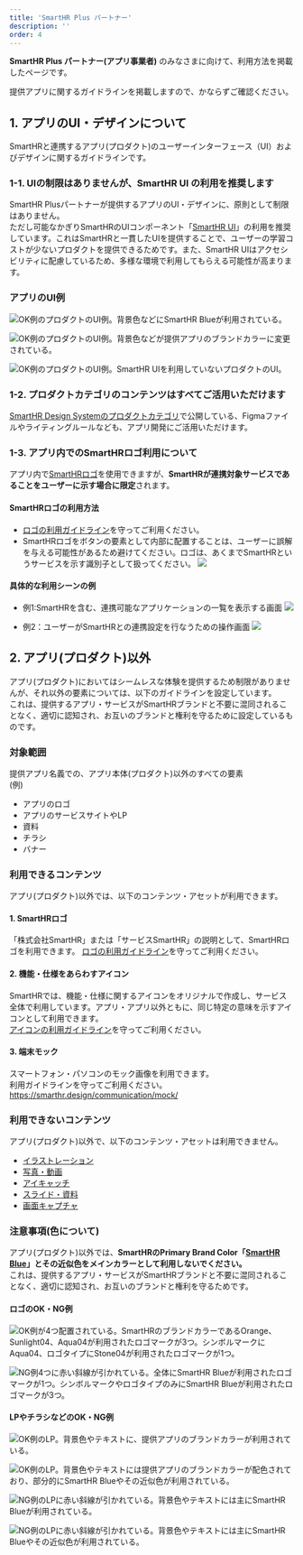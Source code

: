 ```yaml
---
title: 'SmartHR Plus パートナー'
description: ''
order: 4
---
```



**SmartHR Plus パートナー(アプリ事業者)** のみなさまに向けて、利用方法を掲載したページです。

提供アプリに関するガイドラインを掲載しますので、かならずご確認ください。


## 1. アプリのUI・デザインについて

SmartHRと連携するアプリ(プロダクト)のユーザーインターフェース（UI）およびデザインに関するガイドラインです。

### 1-1. UIの制限はありませんが、SmartHR UI の利用を推奨します
SmartHR Plusパートナーが提供するアプリのUI・デザインに、原則として制限はありません。  
ただし可能なかぎりSmartHRのUIコンポーネント「[SmartHR UI](/products/components/)」の利用を推奨しています。これはSmartHRと一貫したUIを提供することで、ユーザーの学習コストが少ないプロダクトを提供できるためです。また、SmartHR UIはアクセシビリティに配慮しているため、多様な環境で利用してもらえる可能性が高まります。  


### アプリのUI例

  <ImgWithDesc description="SmartHR UIを利用できます。配色をそのまま利用してもよいです。">

  ![OK例のプロダクトのUI例。背景色などにSmartHR Blueが利用されている。](../images/app_ui_ok1.png)

  </ImgWithDesc>

  <ImgWithDesc description="SmartHR UIを利用できます。配色を変更してもよいです。">

  ![OK例のプロダクトのUI例。背景色などが提供アプリのブランドカラーに変更されている。](../images/app_ui_ok2.png)

  </ImgWithDesc>

  <ImgWithDesc description="SmartHR UIの利用を推奨しますが、利用しなくてもよいです。">

  ![OK例のプロダクトのUI例。SmartHR UIを利用していないプロダクトのUI。](../images/app_ui_ok2-1.png)

  </ImgWithDesc>

### 1-2. プロダクトカテゴリのコンテンツはすべてご活用いただけます
[SmartHR Design Systemのプロダクトカテゴリ](/products/)で公開している、Figmaファイルやライティングルールなども、アプリ開発にご活用いただけます。

### 1-3. アプリ内でのSmartHRロゴ利用について
アプリ内で[SmartHRロゴ](https://smarthr.design/basics/logos/)を使用できますが、**SmartHRが連携対象サービスであることをユーザーに示す場合に限定**されます。

#### SmartHRロゴの利用方法
- [ロゴの利用ガイドライン](https://smarthr.design/basics/logos/)を守ってご利用ください。
- SmartHRロゴをボタンの要素として内部に配置することは、ユーザーに誤解を与える可能性があるため避けてください。ロゴは、あくまでSmartHRというサービスを示す識別子として扱ってください。
  ![](../images/app_logo_btn_ng.png)

#### 具体的な利用シーンの例
- 例1:SmartHRを含む、連携可能なアプリケーションの一覧を表示する画面
![](../images/app_logo_ok1.png)

- 例2：ユーザーがSmartHRとの連携設定を行なうための操作画面
![](../images/app_logo_ok2.png)


## 2. アプリ(プロダクト)以外

アプリ(プロダクト)においてはシームレスな体験を提供するため制限がありませんが、それ以外の要素については、以下のガイドラインを設定しています。  
これは、提供するアプリ・サービスがSmartHRブランドと不要に混同されることなく、適切に認知され、お互いのブランドと権利を守るために設定しているものです。

### 対象範囲

提供アプリ名義での、アプリ本体(プロダクト)以外のすべての要素  
(例)
- アプリのロゴ
- アプリのサービスサイトやLP
- 資料
- チラシ
- バナー

### 利用できるコンテンツ

アプリ(プロダクト)以外では、以下のコンテンツ・アセットが利用できます。

#### 1. SmartHRロゴ

「株式会社SmartHR」または「サービスSmartHR」の説明として、SmartHRロゴを利用できます。
[ロゴの利用ガイドライン](https://smarthr.design/basics/logos/)を守ってご利用ください。  


#### 2. 機能・仕様をあらわすアイコン

SmartHRでは、機能・仕様に関するアイコンをオリジナルで作成し、サービス全体で利用しています。アプリ・アプリ以外ともに、同じ特定の意味を示すアイコンとして利用できます。  
[アイコンの利用ガイドライン](https://smarthr.design/basics/icons/#h3-0)を守ってご利用ください。  

#### 3. 端末モック

スマートフォン・パソコンのモック画像を利用できます。  
利用ガイドラインを守ってご利用ください。  
https://smarthr.design/communication/mock/

### 利用できないコンテンツ

アプリ(プロダクト)以外で、以下のコンテンツ・アセットは利用できません。
- [イラストレーション](/basics/illustration/)
- [写真・動画](/communication/photography/)
- [アイキャッチ](/communication/eye-catching-images/)
- [スライド・資料](/communication/slides/)
- [画面キャプチャ](/communication/capture/)

### 注意事項(色について)

アプリ(プロダクト)以外では、**SmartHRのPrimary Brand Color「[SmartHR Blue](https://smarthr.design/basics/colors/#h3-1)」とその近似色をメインカラーとして利用しないでください。**  
これは、提供するアプリ・サービスがSmartHRブランドと不要に混同されることなく、適切に認知され、お互いのブランドと権利を守るためです。


#### ロゴのOK・NG例

<Grid>
  <ImgWithDesc description="OK例：メインカラーにはSmartHR Blueを利用しない">

  ![OK例が4つ配置されている。SmartHRのブランドカラーであるOrange、Sunlight04、Aqua04が利用されたロゴマークが3つ。シンボルマークにAqua04、ロゴタイプにStone04が利用されたロゴマークが1つ。](../images/app_logo_ok.png)

  </ImgWithDesc>

  <ImgWithDesc description="NG例：メインカラーにSmartHR Blueを利用する">

  ![NG例4つに赤い斜線が引かれている。全体にSmartHR Blueが利用されたロゴマークが1つ。シンボルマークやロゴタイプのみにSmartHR Blueが利用されたロゴマークが3つ。](../images/app_logo_ng.png)

  </ImgWithDesc>
</Grid>

#### LPやチラシなどのOK・NG例

<Grid>
  <ImgWithDesc description="OK例：提供アプリのブランドカラーをメインとした配色">

  ![OK例のLP。背景色やテキストに、提供アプリのブランドカラーが利用されている。](../images/app_lp_ok2.png)

  </ImgWithDesc>

  <ImgWithDesc description="OK例：提供アプリのブランドカラーをメインとし、部分的にSmartHR Blueを利用する">

  ![OK例のLP。背景色やテキストには提供アプリのブランドカラーが配色されており、部分的にSmartHR Blueやその近似色が利用されている。](../images/app_lp_ok1.png)

  </ImgWithDesc>

</Grid>


<Grid>
  <ImgWithDesc description="NG例：SmartHR Blueをメインとした配色">

  ![NG例のLPに赤い斜線が引かれている。背景色やテキストには主にSmartHR Blueが利用されている。](../images/app_lp_ng1.png)

  </ImgWithDesc>

  <ImgWithDesc description="NG例：SmartHR Blueの近似色をメインとした配色">

  ![NG例のLPに赤い斜線が引かれている。背景色やテキストには主にSmartHR Blueやその近似色が利用されている。](../images/app_lp_ng2.png)

  </ImgWithDesc>
</Grid>
